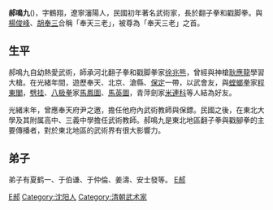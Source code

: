 '''郝鳴九'''({{bd|1853年||1940年|}})，字鶴翔，遼寧瀋陽人，民國初年著名武術家，長於翻子拳和戳脚拳。與[[楊俊峰|楊俊峰]]、[[胡奉三|胡奉三]]合稱「奉天三老」，被尊為「奉天三老」之首。

==生平==
郝鳴九自幼熱愛武術，師承河北翻子拳和戳脚拳家[[徐兆熊|徐兆熊]]，曾經與神槍[[耿應龍|耿應龍]]學習大槍。在光緒年間，遊歷奉天、北京、滄縣、[[保定|保定]]一帶，以武會友，與[[螳螂拳|螳螂拳]]家[[程東閣|程東閣]]，[[劈掛掌|劈挂]]、[[八极拳|八极拳]]家[[馬鳳圖|馬鳳圖]]、[[馬英圖|馬英圖]]，青萍劍家[[米連科|米連科]]等人結為好友。

光緒末年，曾應奉天府尹之邀，擔任他府內武術教師與保鏢。民國之後，在東北大學及其附属高中、三義中學擔任武術教師。郝鳴九是東北地區翻子拳與戳腳拳的主要傳播者，對於東北地區的武術界有很大影響力。
==弟子==
弟子有夏鹤一、于伯谦、于仲倫、姜濤、安士發等。
[[Category:中華民國武術家|E郝]]
[[category:郝姓|E郝]]
[[Category:沈阳人|Category:沈阳人]]
[[Category:清朝武术家|Category:清朝武术家]]